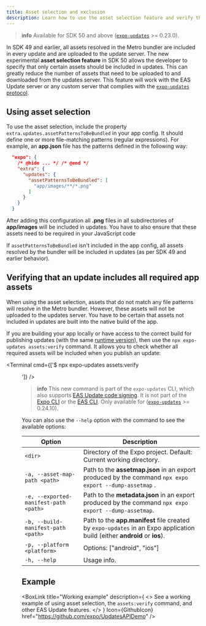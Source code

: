 ```yaml
---
title: Asset selection and exclusion
description: Learn how to use the asset selection feature and verify that an update includes all required app assets.
---
```



> **info** Available for SDK 50 and above ([`expo-updates`](/versions/latest/sdk/updates/) >= 0.23.0).

In SDK 49 and earlier, all assets resolved in the Metro bundler are included in every update and are uploaded to the update server. The new experimental **asset selection feature** in SDK 50 allows the developer to specify that only certain assets should be included in updates. This can greatly reduce the number of assets that need to be uploaded to and downloaded from the updates server. This feature will work with the EAS Update server or any custom server that complies with the [`expo-updates` protocol](/technical-specs/expo-updates-1).

## Using asset selection

To use the asset selection, include the property `extra.updates.assetPatternsToBeBundled` in your app config. It should define one or more file-matching patterns (regular expressions). For example, an **app.json** file has the patterns defined in the following way:

```json app.json
  "expo": {
    /* @hide ... */ /* @end */
    "extra": {
      "updates": {
        "assetPatternsToBeBundled": [
          "app/images/**/*.png"
        ]
      }
    }
  }
```

After adding this configuration all **.png** files in all subdirectories of **app/images** will be included in updates. You have to also ensure that these assets need to be required in your JavaScript code

If `assetPatternsToBeBundled` isn't included in the app config, all assets resolved by the bundler will be included in updates (as per SDK 49 and earlier behavior).

## Verifying that an update includes all required app assets

When using the asset selection, assets that do not match any file patterns will resolve in the Metro bundler. However, these assets will not be uploaded to the updates server. You have to be certain that assets not included in updates are built into the native build of the app.

If you are building your app locally or have access to the correct build for publishing updates (with the same [runtime version](/eas-update/runtime-versions/)), then use the `npx expo-updates assets:verify` command. It allows you to check whether all required assets will be included when you publish an update:

<Terminal cmd={['$ npx expo-updates assets:verify <dir>']} />

> **info** This new command is part of the `expo-updates` CLI, which also supports [EAS Update code signing](/eas-update/code-signing/). It is not part of the [Expo CLI](/more/expo-cli/) or the [EAS CLI](https://github.com/expo/eas-cli). Only available for ([`expo-updates`](/versions/latest/sdk/updates/) >= 0.24.10).

You can also use the `--help` option with the command to see the available options:

| Option                                | Description                                                                                                               |
| ------------------------------------- | ------------------------------------------------------------------------------------------------------------------------- |
| `<dir>`                               | Directory of the Expo project. Default: Current working directory.                                                        |
| `-a, --asset-map-path <path>`         | Path to the **assetmap.json** in an export produced by the command `npx expo export --dump-assetmap` .                    |
| `-e, --exported-manifest-path <path>` | Path to the **metadata.json** in an export produced by the command `npx expo export --dump-assetmap`.                     |
| `-b, --build-manifest-path <path>`    | Path to the **app.manifest** file created by `expo-updates` in an Expo application build (either **android** or **ios**). |
| `-p, --platform <platform>`           | Options: ["android", "ios"]                                                                                               |
| `-h, --help`                          | Usage info.                                                                                                               |

## Example

<BoxLink
  title="Working example"
  description={
    <>
      See a working example of using asset selection, the <CODE>assets:verify</CODE> command, and
      other EAS Update features.
    </>
  }
  Icon={GithubIcon}
  href="https://github.com/expo/UpdatesAPIDemo"
/>
